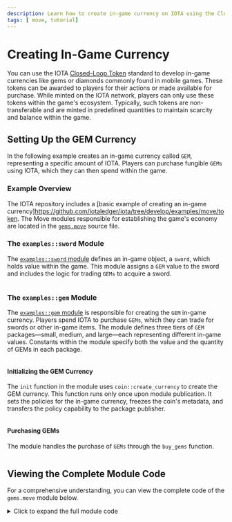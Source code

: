 ```yaml
---
description: Learn how to create in-game currency on IOTA using the Closed-Loop Token standard.
tags: [ move, tutorial]
---
```


# Creating In-Game Currency

You can use the IOTA [Closed-Loop Token](../../standards/closed-loop-token.mdx) standard
to develop in-game currencies like gems or diamonds commonly found in mobile games.
These tokens can be awarded to players for their actions or made available for purchase.
While minted on the IOTA network, players can only use these tokens within the game's ecosystem.
Typically, such tokens are non-transferable and are minted in predefined quantities to maintain scarcity and balance within the game.

## Setting Up the GEM Currency

In the following example creates an in-game currency called `GEM`, representing a specific amount of IOTA.
Players can purchase fungible `GEMs` using IOTA, which they can then spend within the game.

### Example Overview

The IOTA repository includes a [basic example of creating an in-game currency]https://github.com/iotaledger/iota/tree/develop/examples/move/token.
The Move modules responsible for establishing the game's economy are located in the [`gems.move`](https://github.com/iotaledger/iota/blob/develop/examples/move/token/sources/gems.move) source file.

### The `examples::sword` Module

The [`examples::sword` module](https://github.com/iotaledger/iota/blob/develop/examples/move/token/sources/gems.move#L8) defines an in-game object, a `sword`,
which holds value within the game.
This module assigns a `GEM` value to the sword and includes the logic for trading `GEMs` to acquire a sword.

```move file=<rootDir>/examples/move/token/sources/gems.move#L8-L32
```

### The `examples::gem` Module

The [`examples::gem` module](https://github.com/iotaledger/iota/blob/develop/examples/move/token/sources/gems.move#L36) is responsible
for creating the `GEM` in-game currency.
Players spend IOTA to purchase `GEMs`, which they can trade for swords or other in-game items.
The module defines three tiers of `GEM` packages—small, medium, and large—each representing different in-game values.
Constants within the module specify both the value and the quantity of GEMs in each package.

```move file=<rootDir>/examples/move/token/sources/gems.move#L73-L69
```

#### Initializing the GEM Currency

The `init` function in the module uses `coin::create_currency` to create the GEM currency. This function runs only once upon module publication. It sets the policies for the in-game currency, freezes the coin's metadata, and transfers the policy capability to the package publisher.

```move file=<rootDir>/examples/move/token/sources/gems.move#L76-L100
```

#### Purchasing GEMs

The module handles the purchase of `GEMs` through the `buy_gems` function.

```move file=<rootDir>/examples/move/token/sources/gems.move#L104-L125
```

## Viewing the Complete Module Code

For a comprehensive understanding, you can view the complete code of the `gems.move` module below.

<details>
<summary>Click to expand the full module code</summary>

```move file=<rootDir>/examples/move/token/sources/gems.move
```

</details>

<Quiz questions={questions} />